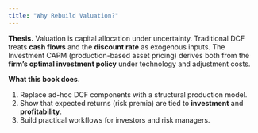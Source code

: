 ```yaml
---
title: "Why Rebuild Valuation?"
---
```


**Thesis.** Valuation is capital allocation under uncertainty. Traditional DCF
treats **cash flows** and the **discount rate** as exogenous inputs. The Investment
CAPM (production-based asset pricing) derives both from the **firm’s optimal
investment policy** under technology and adjustment costs.

**What this book does.**

1. Replace ad-hoc DCF components with a structural production model.
2. Show that expected returns (risk premia) are tied to **investment** and **profitability**.
3. Build practical workflows for investors and risk managers.



